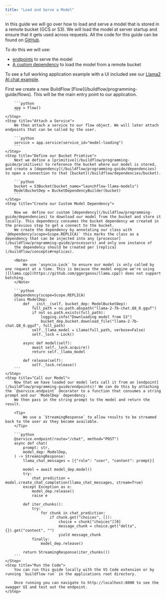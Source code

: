 ```yaml
---
title: "Load and Serve a Model"
---
```


In this guide we will go over how to load and serve a model that is stored in a remote bucket (GCS or S3). We will load the model at server startup and ensure that it gets used across requests.
All the code for this guide can be found on [GitHub](https://github.com/launchflow/buildflow-samples/tree/main/google-auth).


To do this we will use:

- [endpoints](/buildflow/programming-guide/endpoints) to serve the model
- [A custom dependency](/buildflow/programming-guide/dependencies) to load the model from a remote bucket

To see a full working application example with a UI included see our [Llama2 AI chat example](/buildflow/examples/llama2-ai-chatbot).

<Steps>
    <Step title="Initialize Flow">
        First we create a new BuildFlow [Flow](/buildflow/programming-guide/flows). This will be the main entry point to our application.

        ```python
        app = Flow()
        ```
    </Step>
    <Step title="Attach a Service">
        We then attach a service to our flow object. We will later attach endpoints that can be called by the user.

        ```python
        service = app.service(service_id="model-loading")
        ```
    </Step>
    <Step title="Define our Bucket Primtive">
        Next we define a [primitive](/buildflow/programming-guide/primitives) to reference the bucket where our model is stored, and create a [dependency](/buildflow/programming-guide/dependencies) to open a connection to that [bucket](/buildflow/dependencies/bucket).

        ```python
        bucket = S3Bucket(bucket_name="launchflow-llama-models")
        ModelBucketDep = BucketDependencyBuilder(bucket)
        ```
    </Step>
    <Step title="Create our Custom Model Dependency">

        Now we  define our custom [dependency](/buildflow/programming-guide/dependencies) to download our model from the bucket and store it locally. This dependency consumes the bucket dependency we created in the previous step to get a connect to the bucket.
        We create the dependency by annotating our class with `@dependency(scope=Scope.REPLICA)` this marks the class as a dependency that can be injected into any [processor](/buildflow/programming-guide/processors) and only one instance of 
        the dependency should be created per [replica](/buildflow/concepts#replicas).

        <Note>
            We use `asyncio.Lock` to ensure our model is only called by one request at a time. This is because the model engine we're using ([llama.cpp](https://github.com/ggerganov/llama.cpp)) does not support batching.
        </Note>

        ```python
        @dependency(scope=Scope.REPLICA)
        class ModelDep:
            def __init__(self, bucket_dep: ModelBucketDep):
                full_path = os.path.abspath("llama-2-7b-chat.Q8_0.gguf")
                if not os.path.exists(full_path):
                    logging.info("Downloading model from S3")
                    bucket_dep.bucket.download_file("llama-2-7b-chat.Q8_0.gguf", full_path)
                self._llama_model = Llama(full_path, verbose=False)
                self._lock = Lock()

            async def model(self):
                await self._lock.acquire()
                return self._llama_model

            def release(self):
                self._lock.release()
        ```
    </Step>
    <Step title="Call our Model">
        Now that we have loaded our model lets call it from an [endpoint](/buildflow/programming-guide/endpoints)! We can do this by attaching the `@service.endpoint` decorator to a function that consumes a string prompt and our `ModelDep` dependency.
        We then pass in the string prompt to the model and return the result.

        <Tip>
            We use a `StreamingResponse` to allow results to be streamed back to the user as they become available.
        </Tip>

        ```python
        @service.endpoint(route="/chat", method="POST")
        async def chat(
            prompt: str,
            model_dep: ModelDep,
        ) -> StreamingResponse:
            llama_chat_messages = [{"role": "user", "content": prompt}]

            model = await model_dep.model()
            try:
                chat_prediction = model.create_chat_completion(llama_chat_messages, stream=True)
            except Exception as e:
                model_dep.release()
                raise e

            def iter_chunks():
                try:
                    for chunk in chat_prediction:
                        if chunk.get("choices", []):
                            choice = chunk["choices"][0]
                            message_chunk = choice.get("delta", {}).get("content", "")
                            yield message_chunk
                finally:
                    model_dep.release()

            return StreamingResponse(iter_chunks())
        ```
    </Step>
    <Step title="Run the Code">
        You can run this guide locally with the VS Code extension or by running `buildflow run` in the applications root directory.

        Once running you can navigate to http://localhost:8000 to see the swagger UI and test out the endpoint.
    </Step>
</Steps>
